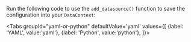 
Run the following code to use the `add_datasource()` function to save the configuration into your `DataContext`:

<Tabs
  groupId="yaml-or-python"
  defaultValue='yaml'
  values={[
  {label: 'YAML', value:'yaml'},
  {label: 'Python', value:'python'},
  ]}>

<TabItem value="yaml">

```python name="tests/integration/docusaurus/connecting_to_your_data/cloud/s3/pandas/inferred_and_runtime_yaml_example.py add_datasource"
```

</TabItem>

<TabItem value="python">

```python name="tests/integration/docusaurus/connecting_to_your_data/cloud/s3/pandas/inferred_and_runtime_python_example.py add_datasource"
```

</TabItem>

</Tabs>
